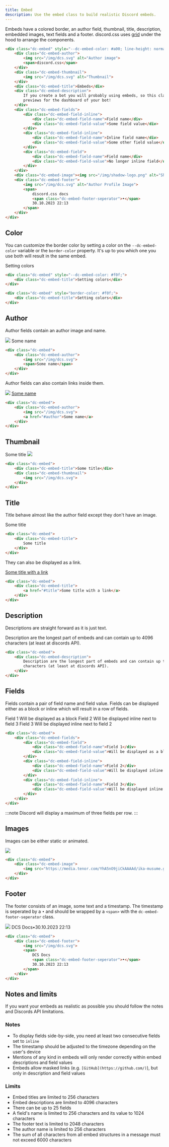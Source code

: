 ```yaml
---
title: Embed
description: Use the embed class to build realistic Discord embeds.
---
```



Embeds have a colored border, an author field, thumbnail, title, description, embedded images, text fields and a footer.
discord.css uses [grid](https://developer.mozilla.org/en-US/docs/Web/CSS/grid) under the hood to arrange the components.


<CodePreview bordered={true}>
  <EmbedExample />
</CodePreview>

```html
<div class="dc-embed" style="--dc-embed-color: #a00; line-height: normal;">
    <div class="dc-embed-author">
        <img src="/img/dcs.svg" alt="Author image">
        <span>discord.css</span>
    </div>
    <div class="dc-embed-thumbnail">
        <img src="/img/dcs.svg" alt="Thumbnail">
    </div>
    <div class="dc-embed-title">Embeds</div>
    <div class="dc-embed-description">
        If you create a bot you will probably using embeds, so this class is ideal if you want to build
        previews for the dashboard of your bot!
    </div>
    <div class="dc-embed-fields">
        <div class="dc-embed-field-inline">
            <div class="dc-embed-field-name">Field name</div>
            <div class="dc-embed-field-value">Some field value</div>
        </div>
        <div class="dc-embed-field-inline">
            <div class="dc-embed-field-name">Inline field name</div>
            <div class="dc-embed-field-value">Some other field value</div>
        </div>
        <div class="dc-embed-field">
            <div class="dc-embed-field-name">Field name</div>
            <div class="dc-embed-field-value">No longer inline field</div>
        </div>
    </div>
    <div class="dc-embed-image"><img src="/img/shadow-logo.png" alt="Shadow"></div>
    <div class="dc-embed-footer">
        <img src="/img/dcs.svg" alt="Author Profile Image">
        <span>
            discord.css docs
            <span class="dc-embed-footer-seperator">•</span>
            30.10.2023 22:13
        </span>
    </div>
</div>
```

## Color

You can customize the border color by setting a color on the `--dc-embed-color` variable or the `border-color` property.
It's up to you which one you use both will result in the same embed.

<CodePreview bordered={true}>
  <Embed color="#f0f">
    <Embed.Title>Setting colors</Embed.Title>
  </Embed>
</CodePreview>

```html
<div class="dc-embed" style="--dc-embed-color: #f0f;">
    <div class="dc-embed-title">Setting colors</div>
</div>
```

```html
<div class="dc-embed" style="border-color: #f0f;">
    <div class="dc-embed-title">Setting colors</div>
</div>
```


## Author

Author fields contain an author image and name.

<CodePreview bordered={true}>
  <Embed>
    <Embed.Author>
      <img src="/img/dcs.svg" />
      <span>Some name</span>
    </Embed.Author>
  </Embed>
</CodePreview>

```html
<div class="dc-embed">
    <div class="dc-embed-author">
        <img src="/img/dcs.svg">
        <span>Some name</span>
    </div>
</div>
```

Author fields can also contain links inside them.

<CodePreview bordered={true}>
  <Embed>
    <Embed.Author>
      <img src="/img/dcs.svg" />
      <a href="#author">Some name</a>
    </Embed.Author>
  </Embed>
</CodePreview>

```html
<div class="dc-embed">
    <div class="dc-embed-author">
        <img src="/img/dcs.svg">
        <a href="#author">Some name</a>
    </div>
</div>
```


## Thumbnail

<CodePreview bordered={true}>
  <Embed>
    <Embed.Title>Some title</Embed.Title>
    <Embed.Thumbnail>
      <img src='/img/dcs.svg' />
    </Embed.Thumbnail>
  </Embed>
</CodePreview>

```html
<div class="dc-embed">
    <div class="dc-embed-title">Some title</div>
    <div class="dc-embed-thumbnail">
        <img src="/img/dcs.svg">
    </div>
</div>
```


## Title

Title behave almost like the author field except they don't have an image.

<CodePreview bordered={true}>
  <Embed>
    <Embed.Title>Some title</Embed.Title>
  </Embed>
</CodePreview>

```html
<div class="dc-embed">
    <div class="dc-embed-title">
        Some title
    </div>
</div>
```

They can also be displayed as a link.

<CodePreview bordered={true}>
  <Embed>
    <Embed.Title>
      <a href="#title">Some title with a link</a>
    </Embed.Title>
  </Embed>
</CodePreview>

```html
<div class="dc-embed">
    <div class="dc-embed-title">
        <a href="#title">Some title with a link</a>
    </div>
</div>
```


## Description

Descriptions are straight forward as it is just text.

<CodePreview bordered={true}>
  <Embed>
    <Embed.Description>Description are the longest part of embeds and can contain up to 4096 characters (at least at
      discords API).</Embed.Description>
  </Embed>
</CodePreview>

```html
<div class="dc-embed">
    <div class="dc-embed-description">
        Description are the longest part of embeds and can contain up to 4096
        characters (at least at discords API).
    </div>
</div>
```


## Fields

Fields contain a pair of field name and field value. Fields can be displayed either as a block or inline which will
result in a row of fields.

<CodePreview bordered={true}>
  <Embed>
    <Embed.Fields>
      <Embed.Field>
        <Embed.Field.Name>Field 1</Embed.Field.Name>
        <Embed.Field.Value>Will be displayed as a block</Embed.Field.Value>
      </Embed.Field>
      <Embed.Field inline={true}>
        <Embed.Field.Name>Field 2</Embed.Field.Name>
        <Embed.Field.Value>Will be displayed inline next to field 3</Embed.Field.Value>
      </Embed.Field>
      <Embed.Field inline={true}>
        <Embed.Field.Name>Field 3</Embed.Field.Name>
        <Embed.Field.Value>Will be displayed inline next to field 2</Embed.Field.Value>
      </Embed.Field>
    </Embed.Fields>
  </Embed>
</CodePreview>

```html
<div class="dc-embed">
    <div class="dc-embed-fields">
        <div class="dc-embed-field">
            <div class="dc-embed-field-name">Field 1</div>
            <div class="dc-embed-field-value">Will be displayed as a block</div>
        </div>
        <div class="dc-embed-field-inline">
            <div class="dc-embed-field-name">Field 2</div>
            <div class="dc-embed-field-value">Will be displayed inline next to field 3</div>
        </div>
        <div class="dc-embed-field-inline">
            <div class="dc-embed-field-name">Field 3</div>
            <div class="dc-embed-field-value">Will be displayed inline next to field 2</div>
        </div>
    </div>
</div>
```

:::note
Discord will display a maximum of three fields per row.
:::


## Images

Images can be either static or animated.

<CodePreview bordered={true}>
  <Embed>
    <Embed.Image>
      <img src="https://media.tenor.com/YhA5nO9jiCkAAAAd/ika-musume.gif" />
    </Embed.Image>
  </Embed>
</CodePreview>

```html
<div class="dc-embed">
    <div class="dc-embed-image">
        <img src="https://media.tenor.com/YhA5nO9jiCkAAAAd/ika-musume.gif">
    </div>
</div>
```


## Footer

The footer consists of an image, some text and a timestamp. The timestamp is seperated by a `•` and should be wrapped by
a `<span>` with the `dc-embed-footer-seperator` class.

<CodePreview bordered={true}>
  <Embed>
    <Embed.Footer>
      <img src="/img/dcs.svg" />
      <span>DCS Docs<span className="dc-embed-footer-seperator">•</span>30.10.2023 22:13</span>
    </Embed.Footer>
  </Embed>
</CodePreview>

```html
<div class="dc-embed">
    <div class="dc-embed-footer">
        <img src="/img/dcs.svg">
        <span>
            DCS Docs
            <span class="dc-embed-footer-seperator">•</span>
            30.10.2023 22:13
        </span>
    </div>
</div>
```


## Notes and limits

If you want your embeds as realistic as possible you should follow the notes and Discords API limitations.

### Notes
- To display fields side-by-side, you need at least two consecutive fields set to `inline`
- The timestamp should be adjusted to the timezone depending on the user's device
- Mentions of any kind in embeds will only render correctly within embed descriptions and field values
- Embeds allow masked links (e.g. `[GitHub](https://github.com/)`), but only in description and field values

### Limits

- Embed titles are limited to 256 characters
- Embed descriptions are limited to 4096 characters
- There can be up to 25 fields
- A field's name is limited to 256 characters and its value to 1024 characters
- The footer text is limited to 2048 characters
- The author name is limited to 256 characters
- The sum of all characters from all embed structures in a message must not exceed 6000 characters
